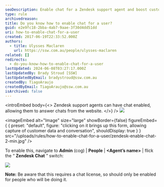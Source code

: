 ```yaml
---
seoDescription: Enable chat for a Zendesk support agent and boost customer engagement with seamless online conversations.
type: rule
archivedreason:
title: Do you know how to enable chat for a user?
guid: e2e9fc18-2bba-4ab7-9aae-3f30d4dd51dd
uri: how-to-enable-chat-for-a-user
created: 2017-06-19T22:33:52.000Z
authors:
  - title: Ulysses Maclaren
    url: https://ssw.com.au/people/ulysses-maclaren
related: []
redirects:
  - do-you-know-how-to-enable-chat-for-a-user
lastUpdated: 2024-06-08T03:27:17.000Z
lastUpdatedBy: Brady Stroud [SSW]
lastUpdatedByEmail: bradystroud@ssw.com.au
createdBy: TiagoAraujo
createdByEmail: TiagoAraujo@ssw.com.au
isArchived: false
---
```


<introEmbed
  body={<>
Zendesk support agents can have chat enabled, allowing them to answer chats from the website.
  </>}
/>
![](/uploads/rules/how-to-enable-chat-for-a-user/zendesk-enable-chat-1-min.jpg)


<imageEmbed
  alt="Image"
  size="large"
  showBorder={false}
  figureEmbed={ {
    preset: "default",
    figure: "clicking on it brings up this form, allowing capture of customer data and conversation",
    shouldDisplay: true
  } }
  src="/uploads/rules/how-to-enable-chat-for-a-user/zendesk-enable-chat-2-min.jpg"
/>

To enable this, navigate to **Admin** (cog) | **People** | **&lt;Agent’s name&gt;** | flick the “ **Zendesk Chat** ” switch:

![](/uploads/rules/how-to-enable-chat-for-a-user/zendesk-enable-chat-3-min.jpg)

**Note:** Be aware that this requires a chat license, so should only be enabled for people who will be doing it.
